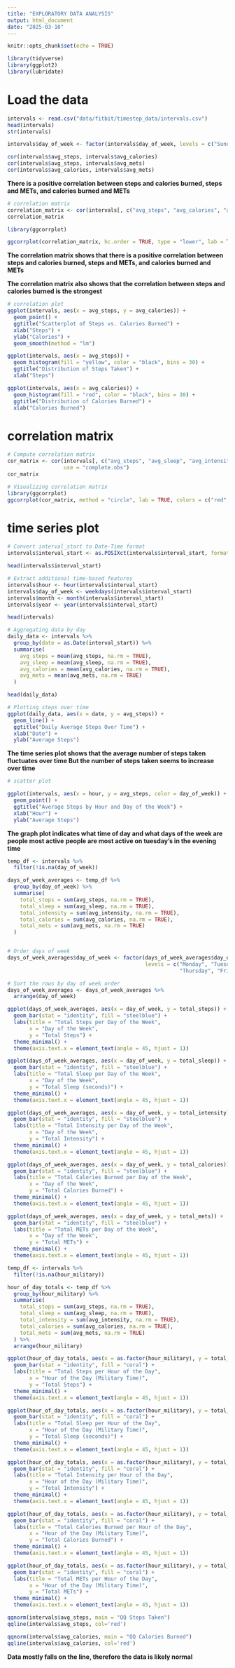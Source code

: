 ```yaml
---
title: "EXPLORATORY DATA ANALYSIS"
output: html_document
date: "2025-03-10"
---
```



```r
knitr::opts_chunk$set(echo = TRUE)
```

```r
library(tidyverse)
library(ggplot2)
library(lubridate)
```

# Load the data
```r
intervals <- read.csv("data/fitbit/timestep_data/intervals.csv")
head(intervals)
str(intervals)
```

```r
intervals$day_of_week <- factor(intervals$day_of_week, levels = c("Sunday", "Monday", "Tuesday", "Wednesday", "Thursday", "Friday", "Saturday"))
```


```r
cor(intervals$avg_steps, intervals$avg_calories)
cor(intervals$avg_steps, intervals$avg_mets)
cor(intervals$avg_calories, intervals$avg_mets)
```
**There is a positive correlation between steps and calories burned, steps and METs, and calories burned and METs**

```r
# correlation matrix
correlation_matrix <- cor(intervals[, c("avg_steps", "avg_calories", "avg_mets")])
correlation_matrix

library(ggcorrplot)

ggcorrplot(correlation_matrix, hc.order = TRUE, type = "lower", lab = TRUE)

```
**The correlation matrix shows that there is a positive correlation between steps and calories burned, steps and METs, and calories burned and METs**

**The correlation matrix also shows that the correlation between steps and calories burned is the strongest**


```r
# correlation plot
ggplot(intervals, aes(x = avg_steps, y = avg_calories)) +
  geom_point() +
  ggtitle("Scatterplot of Steps vs. Calories Burned") +
  xlab("Steps") +
  ylab("Calories") +
  geom_smooth(method = "lm")
```


```r
ggplot(intervals, aes(x = avg_steps)) +
  geom_histogram(fill = "yellow", color = "black", bins = 30) +
  ggtitle("Distribution of Steps Taken") +
  xlab("Steps")

ggplot(intervals, aes(x = avg_calories)) +
  geom_histogram(fill = "red", color = "black", bins = 30) +
  ggtitle("Distribution of Calories Burned") +
  xlab("Calories Burned")
```

# correlation matrix
```r
# Compute correlation matrix
cor_matrix <- cor(intervals[, c("avg_steps", "avg_sleep", "avg_intensity", "avg_calories", "avg_mets")],
                  use = "complete.obs")
cor_matrix

# Visualizing correlation matrix
library(ggcorrplot)
ggcorrplot(cor_matrix, method = "circle", lab = TRUE, colors = c("red", "white", "blue"))

```

# time series plot
```r

# Convert interval_start to Date-Time format
intervals$interval_start <- as.POSIXct(intervals$interval_start, format="%Y-%m-%d%H:%M:%S")

head(intervals$interval_start)

# Extract additional time-based features
intervals$hour <- hour(intervals$interval_start)
intervals$day_of_week <- weekdays(intervals$interval_start)
intervals$month <- month(intervals$interval_start)
intervals$year <- year(intervals$interval_start)

head(intervals)

```


```r
# Aggregating data by day
daily_data <- intervals %>%
  group_by(date = as.Date(interval_start)) %>%
  summarise(
    avg_steps = mean(avg_steps, na.rm = TRUE),
    avg_sleep = mean(avg_sleep, na.rm = TRUE),
    avg_calories = mean(avg_calories, na.rm = TRUE),
    avg_mets = mean(avg_mets, na.rm = TRUE)
  )

head(daily_data)

# Plotting steps over time
ggplot(daily_data, aes(x = date, y = avg_steps)) +
  geom_line() +
  ggtitle("Daily Average Steps Over Time") +
  xlab("Date") +
  ylab("Average Steps")
```
**The time series plot shows that the average number of steps taken fluctuates over time **
**But the number of steps taken seems to increase over time**

```r
# scatter plot

ggplot(intervals, aes(x = hour, y = avg_steps, color = day_of_week)) +
  geom_point() +
  ggtitle("Average Steps by Hour and Day of the Week") +
  xlab("Hour") +
  ylab("Average Steps")

```
**The graph plot indicates what time of day and what days of the week are people most active**
**people are most active on tuesday's in the evening time**

```r
temp_df <- intervals %>%
  filter(!is.na(day_of_week))

days_of_week_averages <- temp_df %>%
  group_by(day_of_week) %>%
  summarise(
    total_steps = sum(avg_steps, na.rm = TRUE),
    total_sleep = sum(avg_sleep, na.rm = TRUE),
    total_intensity = sum(avg_intensity, na.rm = TRUE),
    total_calories = sum(avg_calories, na.rm = TRUE),
    total_mets = sum(avg_mets, na.rm = TRUE)
  )


# Order days of week
days_of_week_averages$day_of_week <- factor(days_of_week_averages$day_of_week,
                                            levels = c("Monday", "Tuesday", "Wednesday",
                                                       "Thursday", "Friday", "Saturday", "Sunday"))

# Sort the rows by day of week order
days_of_week_averages <- days_of_week_averages %>%
  arrange(day_of_week)
```

```r
ggplot(days_of_week_averages, aes(x = day_of_week, y = total_steps)) +
  geom_bar(stat = "identity", fill = "steelblue") +
  labs(title = "Total Steps per Day of the Week",
       x = "Day of the Week",
       y = "Total Steps") +
  theme_minimal() +
  theme(axis.text.x = element_text(angle = 45, hjust = 1))

ggplot(days_of_week_averages, aes(x = day_of_week, y = total_sleep)) +
  geom_bar(stat = "identity", fill = "steelblue") +
  labs(title = "Total Sleep per Day of the Week",
       x = "Day of the Week",
       y = "Total Sleep (seconds)") +
  theme_minimal() +
  theme(axis.text.x = element_text(angle = 45, hjust = 1))

ggplot(days_of_week_averages, aes(x = day_of_week, y = total_intensity)) +
  geom_bar(stat = "identity", fill = "steelblue") +
  labs(title = "Total Intensity per Day of the Week",
       x = "Day of the Week",
       y = "Total Intensity") +
  theme_minimal() +
  theme(axis.text.x = element_text(angle = 45, hjust = 1))

ggplot(days_of_week_averages, aes(x = day_of_week, y = total_calories)) +
  geom_bar(stat = "identity", fill = "steelblue") +
  labs(title = "Total Calories Burned per Day of the Week",
       x = "Day of the Week",
       y = "Total Calories Burned") +
  theme_minimal() +
  theme(axis.text.x = element_text(angle = 45, hjust = 1))

ggplot(days_of_week_averages, aes(x = day_of_week, y = total_mets)) +
  geom_bar(stat = "identity", fill = "steelblue") +
  labs(title = "Total METs per Day of the Week",
       x = "Day of the Week",
       y = "Total METs") +
  theme_minimal() +
  theme(axis.text.x = element_text(angle = 45, hjust = 1))
```

```r
temp_df <- intervals %>%
  filter(!is.na(hour_military))

hour_of_day_totals <- temp_df %>%
  group_by(hour_military) %>%
  summarise(
    total_steps = sum(avg_steps, na.rm = TRUE),
    total_sleep = sum(avg_sleep, na.rm = TRUE),
    total_intensity = sum(avg_intensity, na.rm = TRUE),
    total_calories = sum(avg_calories, na.rm = TRUE),
    total_mets = sum(avg_mets, na.rm = TRUE)
  ) %>%
  arrange(hour_military)
```

```r
ggplot(hour_of_day_totals, aes(x = as.factor(hour_military), y = total_steps)) +
  geom_bar(stat = "identity", fill = "coral") +
  labs(title = "Total Steps per Hour of the Day",
       x = "Hour of the Day (Military Time)",
       y = "Total Steps") +
  theme_minimal() +
  theme(axis.text.x = element_text(angle = 45, hjust = 1))

ggplot(hour_of_day_totals, aes(x = as.factor(hour_military), y = total_sleep)) +
  geom_bar(stat = "identity", fill = "coral") +
  labs(title = "Total Sleep per Hour of the Day",
       x = "Hour of the Day (Military Time)",
       y = "Total Sleep (seconds)") +
  theme_minimal() +
  theme(axis.text.x = element_text(angle = 45, hjust = 1))

ggplot(hour_of_day_totals, aes(x = as.factor(hour_military), y = total_intensity)) +
  geom_bar(stat = "identity", fill = "coral") +
  labs(title = "Total Intensity per Hour of the Day",
       x = "Hour of the Day (Military Time)",
       y = "Total Intensity") +
  theme_minimal() +
  theme(axis.text.x = element_text(angle = 45, hjust = 1))

ggplot(hour_of_day_totals, aes(x = as.factor(hour_military), y = total_calories)) +
  geom_bar(stat = "identity", fill = "coral") +
  labs(title = "Total Calories Burned per Hour of the Day",
       x = "Hour of the Day (Military Time)",
       y = "Total Calories Burned") +
  theme_minimal() +
  theme(axis.text.x = element_text(angle = 45, hjust = 1))

ggplot(hour_of_day_totals, aes(x = as.factor(hour_military), y = total_mets)) +
  geom_bar(stat = "identity", fill = "coral") +
  labs(title = "Total METs per Hour of the Day",
       x = "Hour of the Day (Military Time)",
       y = "Total METs") +
  theme_minimal() +
  theme(axis.text.x = element_text(angle = 45, hjust = 1))
```


```r
qqnorm(intervals$avg_steps, main = "QQ Steps Taken")
qqline(intervals$avg_steps, col='red')

qqnorm(intervals$avg_calories, main = "QQ Calories Burned")
qqline(intervals$avg_calories, col='red')
```
**Data mostly falls on the line, therefore the data is likely normal**
